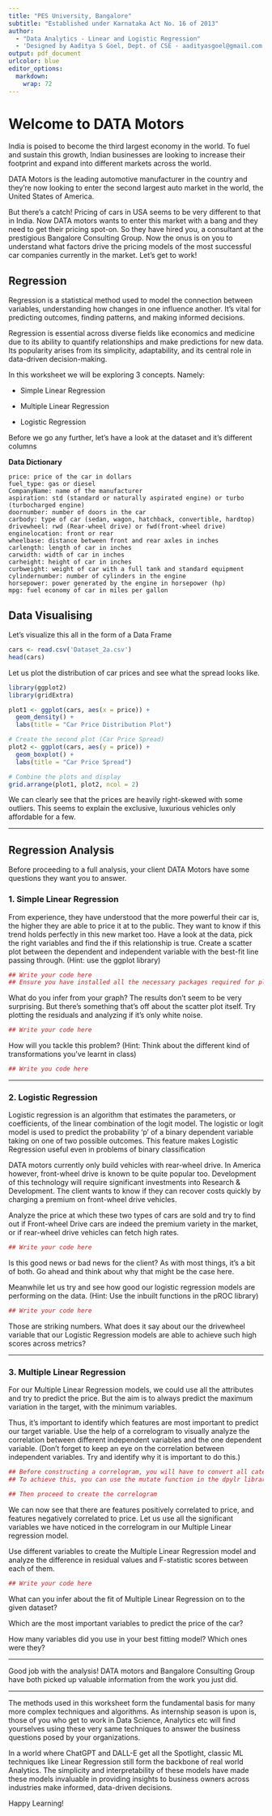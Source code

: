 ---
title: "PES University, Bangalore"
subtitle: "Established under Karnataka Act No. 16 of 2013"
author: 
  - "Data Analytics - Linear and Logistic Regression"
  - 'Designed by Aaditya S Goel, Dept. of CSE - aadityasgoel@gmail.com'
output: pdf_document
urlcolor: blue
editor_options:
  markdown:
    wrap: 72
---

# Welcome to DATA Motors

India is poised to become the third largest economy in the world. To fuel and sustain this growth, Indian businesses are looking to increase their footprint and expand into different markets across the world.

DATA Motors is the leading automotive manufacturer in the country and they're now looking to enter the second largest auto market in the world, the United States of America.

But there's a catch! Pricing of cars in USA seems to be very different to that in India. Now DATA motors wants to enter this market with a bang and they need to get their pricing spot-on. So they have hired you, a consultant at the prestigious Bangalore Consulting Group. Now the onus is on you to understand what factors drive the pricing models of the most successful car companies currently in the market. Let's get to work!

## Regression

Regression is a statistical method used to model the connection between variables, understanding how changes in one influence another. It's vital for predicting outcomes, finding patterns, and making informed decisions. 

Regression is essential across diverse fields like economics and medicine due to its ability to quantify relationships and make predictions for new data. Its popularity arises from its simplicity, adaptability, and its central role in data-driven decision-making.

In this worksheet we will be exploring 3 concepts. Namely:

  - Simple Linear Regression
  
  - Multiple Linear Regression
  
  - Logistic Regression

Before we go any further, let's have a look at the dataset and it's different columns

**Data Dictionary**

    price: price of the car in dollars
    fuel_type: gas or diesel
    CompanyName: name of the manufacturer
    aspiration: std (standard or naturally aspirated engine) or turbo (turbocharged engine)
    doornumber: number of doors in the car
    carbody: type of car (sedan, wagon, hatchback, convertible, hardtop)
    drivewheel: rwd (Rear-wheel drive) or fwd(front-wheel drive)
    enginelocation: front or rear
    wheelbase: distance between front and rear axles in inches
    carlength: length of car in inches
    carwidth: width of car in inches
    carheight: height of car in inches
    curbweight: weight of car with a full tank and standard equipment
    cylindernumber: number of cylinders in the engine
    horsepower: power generated by the engine in horsepower (hp)
    mpg: fuel economy of car in miles per gallon

## Data Visualising

Let's visualize this all in the form of a Data Frame
```{r}
cars <- read.csv('Dataset_2a.csv')
head(cars)
```

Let us plot the distribution of car prices and see what the spread looks like.

```{r}
library(ggplot2)
library(gridExtra)

plot1 <- ggplot(cars, aes(x = price)) +
  geom_density() +
  labs(title = "Car Price Distribution Plot")

# Create the second plot (Car Price Spread)
plot2 <- ggplot(cars, aes(y = price)) +
  geom_boxplot() +
  labs(title = "Car Price Spread")

# Combine the plots and display
grid.arrange(plot1, plot2, ncol = 2)
```

We can clearly see that the prices are heavily right-skewed with some outliers. This seems to explain the exclusive, luxurious vehicles only affordable for a few.

***

## Regression Analysis

Before proceeding to a full analysis, your client DATA Motors have some questions they want you to answer.

### 1. Simple Linear Regression

From experience, they have understood that the more powerful their car is, the higher they are able to price it at to the public. They want to know if this trend holds perfectly in this new market too. Have a look at the data, pick the right variables and find the if this relationship is true. Create a scatter plot between the dependent and independent variable with the best-fit line passing through. (Hint: use the ggplot library)

```{r}

## Write your code here
## Ensure you have installed all the necessary packages required for plotting

```

What do you infer from your graph? The results don't seem to be very surprising. But there's something that's off about the scatter plot itself. Try plotting the residuals and analyzing if it's only white noise.

```{r}

## Write your code here


```

How will you tackle this problem? (Hint: Think about the different kind of transformations you've learnt in class)

```{r}

## Write you code here

```

***

### 2. Logistic Regression

Logistic regression is an algorithm that estimates the parameters, or coefficients, of the linear combination
of the logit model. The logistic or logit model is used to predict the probability 'p' of a binary dependent variable taking on one of two possible outcomes. This feature makes Logistic Regression useful even in problems of binary classification

DATA motors currently only build vehicles with rear-wheel drive. In America however, front-wheel drive is known to be quite popular too. Development of this technology will require significant investments into Research & Development. The client wants to know if they can recover costs quickly by charging a premium on front-wheel drive vehicles. 

Analyze the price at which these two types of cars are sold and try to find out if Front-wheel Drive cars are indeed the premium variety in the market, or if rear-wheel drive vehicles can fetch high rates. 

```{r}

## Write your code here

```

Is this good news or bad news for the client? As with most things, it's a bit of both. Go ahead and think about why that might be the case here.

Meanwhile let us try and see how good our logistic regression models are performing on the data. (Hint: Use the inbuilt functions in the pROC library)

```{r}

## Write your code here

```


Those are striking numbers. What does it say about our the drivewheel variable that our Logistic Regression models 
are able to achieve such high scores across metrics? 

***

### 3. Multiple Linear Regression

For our Multiple Linear Regression models, we could use all the attributes and try to predict the price. But the aim is to always predict the maximum variation in the target, with the minimum variables.

Thus, it's important to identify which features are most important to predict our target variable. Use the help of a correlogram to visually analyze the correlation between different independent variables and the one dependent variable. (Don't forget to keep an eye on the correlation between independent variables. Try and identify why it is important to do this.)

```{r}

## Before constructing a correlogram, you will have to convert all categorical values to numerical values
## To achieve this, you can use the mutate function in the dpylr library

## Then proceed to create the correlogram

```

We can now see that there are features positively correlated to price, and features negatively correlated to price.
Let us use all the significant variables we have noticed in the correlogram in our Multiple Linear regression model.

Use different variables to create the Multiple Linear Regression model and analyze the difference in residual values and 
F-statistic scores between each of them.

```{r}

## Write your code here

```

What can you infer about the fit of Multiple Linear Regression on to the given dataset? 

Which are the most important variables to predict the price of the car?

How many variables did you use in your best fitting model? Which ones were they?

***

Good job with the analysis! DATA motors and Bangalore Consulting Group have both picked up valuable information from the work you just did.

***

The methods used in this worksheet form the fundamental basis for many more complex techniques and algorithms. As internship season is upon is, those of you who get to work in Data Science, Analytics etc will find yourselves using these very same techniques to answer the business questions posed by your organizations.

In a world where ChatGPT and DALL-E get all the Spotlight, classic ML techniques like Linear Regression still form the backbone of real world Analytics. The simplicity and interpretability of these models have made these models invaluable in providing insights to business owners across industries make informed, data-driven decisions.

Happy Learning!
